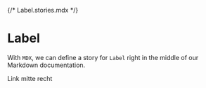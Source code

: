 {/* Label.stories.mdx */}


<Meta title="Toolbar" component={Toolbar} />

# Label

With `MDX`, we can define a story for `Label` right in the middle of our Markdown documentation.

<Canvas>
  <Story name="Anatomy">
    <Toolbar.Root>
      <Toolbar.Button />
      <Toolbar.Separator />
      <Toolbar.Link>Link</Toolbar.Link>
      <Toolbar.Link>mitte</Toolbar.Link>
      <Toolbar.Link>recht</Toolbar.Link>
      <Toolbar.ToggleGroup type="multiple">
        <Toolbar.ToggleItem>
          <App />
        </Toolbar.ToggleItem>
        <Toolbar.ToggleItem>
          <App />
        </Toolbar.ToggleItem>
        <Toolbar.ToggleItem>
          <App />
        </Toolbar.ToggleItem>
      </Toolbar.ToggleGroup>
    </Toolbar.Root>
  </Story>
</Canvas>
